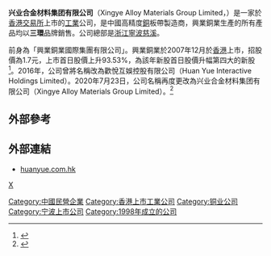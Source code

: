 {{Infobox_Company |
  company_name_zh = 兴业合金材料集团有限公司 |
  company_name = 兴业合金材料集团有限公司 |
  company_logo = [[File:Xingyecopper.png|File:Xingyecopper.png]] |
  company_type = [[民營企業|民營企業]] |
  foundation = 1998年 |
  location =[[中國|中國]][[浙江|浙江]][[慈溪|慈溪]]|
  industry = [[銅|銅]]業|
  key_people = [[主席|主席]]：胡長源|
  sales =  |
  profit =  |
  asset = |
  market_value = |
  num_employees = |
  revenue = |
  products = |
  homepage = [http://www.huanyue.com.hk huanyue.com.hk]
}}

'''兴业合金材料集团有限公司'''（Xingye Alloy Materials Group Limited，{{hkex|505}}）是一家於[[香港交易所|香港交易所]]上市的[[工業|工業]]公司，是中國高精度[[銅|銅]]板帶製造商，興業銅業生產的所有產品均以'''三環'''品牌銷售。公司總部是[[浙江|浙江]][[寧波|寧波]][[慈溪|慈溪]]。

前身為「興業銅業國際集團有限公司」。興業銅業於2007年12月於[[香港|香港]]上市，招股價為1.7元，上市首日股價上升93.53%，為該年新股首日股價升幅第四大的新股<ref>{{Cite web |url=http://appledaily.atnext.com/template/apple/art_main.cfm?iss_id=20071228&sec_id=15307&subsec_id=15320&art_id=10581534 |title=興業銅業驚喜首日（2007年12月28日）飆94% |access-date=2007年12月28日 |archive-date=2007年12月31日 |archive-url=https://web.archive.org/web/20071231052748/http://www1.appledaily.atnext.com/template/apple/art_main.cfm?iss_id=20071228&sec_id=15307&subsec_id=15320&art_id=10581534 |dead-url=no }}</ref>。2016年，公司曾將名稱改為歡悅互娛控股有限公司（Huan Yue Interactive Holdings Limited）。2020年7月23日，公司名稱再度更改為兴业合金材料集团有限公司（Xingye Alloy Materials Group Limited）。<ref>{{cite news |title=欢悦互娱(00505)更名为“兴业合金材料集团有限公司” |url=https://finance.sina.com.cn/stock/hkstock/ggscyd/2020-07-17/doc-iivhvpwx5967661.shtml |agency=[[智通財經網|智通財經網]] |date=2020-07-17 |archiveurl=https://web.archive.org/web/20210922054220/https://finance.sina.com.cn/stock/hkstock/ggscyd/2020-07-17/doc-iivhvpwx5967661.shtml |archivedate=2021-09-22}}</ref>

==外部參考==
<references/>

==外部連結==
*[http://www.huanyue.com.hk huanyue.com.hk] {{Wayback|url=http://www.huanyue.com.hk/ |date=20201128160013 }}

[[Category:中國民營企業|Category:中國民營企業]]
[[Category:香港上市工業公司|Category:香港上市工業公司]]
[[Category:铜业公司|Category:铜业公司]]
[[category:宁波工业|X]]
[[Category:宁波上市公司|Category:宁波上市公司]]
[[Category:1998年成立的公司|Category:1998年成立的公司]]